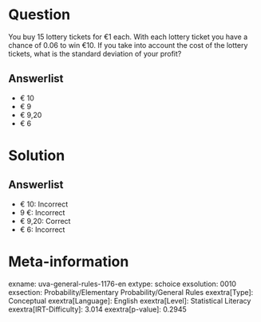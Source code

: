 Question
========

You buy 15 lottery tickets for €1 each. With each lottery ticket you have a chance of 0.06 to win €10. If you take into account the cost of the lottery tickets, what is the standard deviation of your profit?

Answerlist
----------

* € 10
* € 9
* € 9,20
* € 6

Solution
========

Answerlist
----------

* € 10: Incorrect
* 9 €: Incorrect
* € 9,20: Correct
* € 6: Incorrect

Meta-information
================
exname: uva-general-rules-1176-en
extype: schoice
exsolution: 0010
exsection: Probability/Elementary Probability/General Rules
exextra[Type]: Conceptual
exextra[Language]: English
exextra[Level]: Statistical Literacy
exextra[IRT-Difficulty]: 3.014
exextra[p-value]: 0.2945
